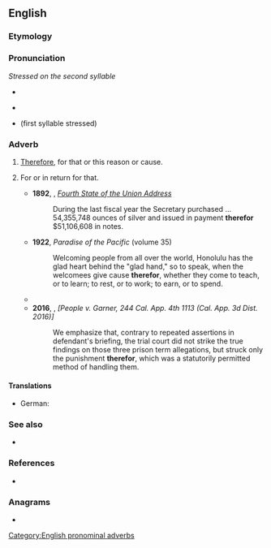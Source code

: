 {{also|therefore|therfore}}
==English==

===Etymology===
{{compound|en|there|for|gloss1=that}}

===Pronunciation===
''Stressed on the second syllable''
* {{a|RP}} {{IPA|/ðɛəˈfɔː/|lang=en}}
* {{a|GenAm}} {{IPA|/ðɛəɹˈfɔɹ/|lang=en}}
* {{homophones|lang=en|therefore}} (first syllable stressed)
<!--{{rfp|lang=en|Are both senses pronounced the same? Were they ever pronounced the same?}} No, they aren't! See http://www.oxforddictionaries.com/de/definition/englisch/therefor & http://www.oxforddictionaries.com/de/definition/englisch/therefore for pronunciation information. -->

===Adverb===
{{en-adv|-}}

# {{lb|en|obsolete}} [[therefore|Therefore]], for that or this reason or cause.
# {{lb|en|now|_|chiefly|_|in|_|legal}} For or in return for that.
#* '''1892''', {{w|Benjamin Harrison}}, ''[[wikisource:Benjamin Harrison's Fourth State of the Union Address|Fourth State of the Union Address]]''
#*: During the last fiscal year the Secretary purchased ... 54,355,748 ounces of silver and issued in payment '''therefor''' $51,106,608 in notes.
#* '''1922''', ''Paradise of the Pacific'' (volume 35)
#*: Welcoming people from all over the world, Honolulu has the glad heart behind the "glad hand," so to speak, when the welcomees give cause '''therefor''', whether they come to teach, or to learn; to rest, or to work; to earn, or to spend.
#* {{quote-journal|lang=en|year=1997|month=August|volume=83|issue=8|page=117-128|title=Rules of procedure for approval of law schools by the American Bar Association.|journal=ABA Journal|passage=If the action is adverse to the applicant law school, the action letter shall contain the Committee's specific reasons '''therefor'''.}}
#* '''2016''', {{w|Elena J. Duarte}}, ''[People v. Garner, 244 Cal. App. 4th 1113 (Cal. App. 3d Dist. 2016)]''
#*: We emphasize that, contrary to repeated assertions in defendant's briefing, the trial court did not strike the true findings on those three prison term allegations, but struck only the punishment '''therefor''', which was a statutorily permitted method of handling them.

====Translations====
{{trans-see|therefore}}

{{trans-top|for or in return for or that}}
* German: {{t+|de|dafür}}
{{trans-mid}}
{{trans-bottom}}


===See also===
* {{list:en:here-there-where}}

===References===
* {{R:Webster 1913}}

===Anagrams===
* {{anagrams|en|a=eefhorrt|therfore}}

[[Category:English pronominal adverbs]]